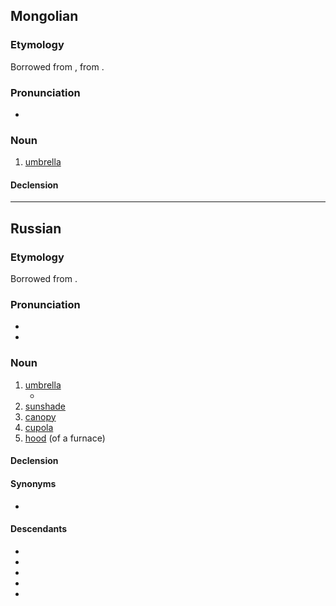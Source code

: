 ==Mongolian==

===Etymology===
Borrowed from {{bor|mn|ru|зо́нтик|g=m}}, from {{der|mn|nl|zonnedek|g=n}}.

===Pronunciation===
*{{IPA|mn|/t͜sɔˑn.tʰʊ̈kʰ/}}

===Noun===
{{mn-noun}}

# [[umbrella]]

====Declension====
{{rfinfl|mn|noun}}

----

==Russian==
{{was fwotd|ru|2018|September|24}}

===Etymology===
Borrowed from {{bor|ru|nl|zonnedek||cover from sun}}.

===Pronunciation===
* {{ru-IPA|зо́нтик}}
* {{audio|ru|Ru-{{PAGENAME}}.ogg|audio}}

===Noun===
{{ru-noun+|зо́нтик}}

# [[umbrella]]
#* {{quote-book|ru|title={{m|ru||Левиафа́н}}|trans-title=Leviathan|author={{m|ru||Бори́с Аку́нин}}|year=1998|page=58|pageurl=https://books.google.com.au/books?id=-UdYTf_x_FQC&pg=PA58&dq=%22%D0%B7%D0%BE%D0%BD%D1%82%D0%B8%D0%BA%D0%BE%D0%BC%22&hl=en&sa=X&ved=0ahUKEwjv0t-D_cPcAhWBgbwKHd7vB1I4ChDoAQhlMAg|text=[[впрочем|Впро́чем]], [[с]] '''зо́нтиком''' [[таска́ться]] [[быть|бы́ло]] [[лень]].|t=Anyway, I couldn't be bothered carrying an '''umbrella''' around.}}
# [[sunshade]]
# [[canopy]]
# [[cupola]]
# [[hood]] (of a furnace)

====Declension====
{{ru-noun-table|зо́нтик}}

====Synonyms====
* {{l|ru|зонт}}

====Descendants====
{{desc-top}}
* {{desc|bor=1|fi|sontikka}}
* {{desc|bor=1|ky|зонтик}}
* {{desc|bor=1|mn|зонтик}}
* {{desc|bor=1|uz|zontik}}
* {{desc|sah|зонтик|bor=1}}
{{desc-bottom}}